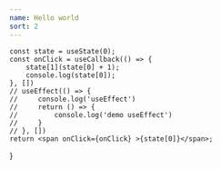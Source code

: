 ```yaml
---
name: Hello world
sort: 2
---
```




    const state = useState(0);
    const onClick = useCallback(() => {
        state[1](state[0] + 1);
        console.log(state[0]);
    }, [])
    // useEffect(() => {
    //     console.log('useEffect')
    //     return () => {
    //         console.log('demo useEffect')
    //     }
    // }, [])
    return <span onClick={onClick} >{state[0]}</span>;
}

<Demo />